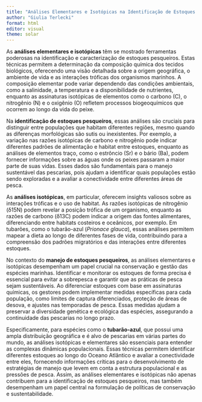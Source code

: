 ```yaml
---
title: "Análises Elementares e Isotópicas na Identificação de Estoques Pesqueiros"
author: "Giulia Terlecki"
format: html
editor: visual
theme: solar
---
```


As **análises elementares e isotópicas** têm se mostrado ferramentas poderosas na identificação e caracterização de estoques pesqueiros. Estas técnicas permitem a determinação da composição química dos tecidos biológicos, oferecendo uma visão detalhada sobre a origem geográfica, o ambiente de vida e as interações tróficas dos organismos marinhos. A composição elementar pode variar dependendo das condições ambientais, como a salinidade, a temperatura e a disponibilidade de nutrientes, enquanto as assinaturas isotópicas de elementos como o carbono (C), o nitrogênio (N) e o oxigênio (O) refletem processos biogeoquímicos que ocorrem ao longo da vida do peixe.

Na **identificação de estoques pesqueiros**, essas análises são cruciais para distinguir entre populações que habitam diferentes regiões, mesmo quando as diferenças morfológicas são sutis ou inexistentes. Por exemplo, a variação nas razões isotópicas de carbono e nitrogênio pode indicar diferentes padrões de alimentação e habitat entre estoques, enquanto as análises de elementos traço, como o estrôncio (Sr) e o bário (Ba), podem fornecer informações sobre as águas onde os peixes passaram a maior parte de suas vidas. Esses dados são fundamentais para o manejo sustentável das pescarias, pois ajudam a identificar quais populações estão sendo exploradas e a avaliar a conectividade entre diferentes áreas de pesca.

As **análises isotópicas**, em particular, oferecem insights valiosos sobre as interações tróficas e o uso de habitat. As razões isotópicas de nitrogênio (δ15N) podem revelar a posição trófica de um organismo, enquanto as razões de carbono (δ13C) podem indicar a origem das fontes alimentares, diferenciando entre habitats costeiros e oceânicos, por exemplo. Em tubarões, como o tubarão-azul (*Prionace glauca*), essas análises permitem mapear a dieta ao longo de diferentes fases de vida, contribuindo para a compreensão dos padrões migratórios e das interações entre diferentes estoques.

No contexto do **manejo de estoques pesqueiros**, as análises elementares e isotópicas desempenham um papel crucial na conservação e gestão das espécies marinhas. Identificar e monitorar os estoques de forma precisa é essencial para evitar a sobrepesca e garantir que as práticas de pesca sejam sustentáveis. Ao diferenciar estoques com base em assinaturas químicas, os gestores podem implementar medidas específicas para cada população, como limites de captura diferenciados, proteção de áreas de desova, e ajustes nas temporadas de pesca. Essas medidas ajudam a preservar a diversidade genética e ecológica das espécies, assegurando a continuidade das pescarias no longo prazo.

Especificamente, para espécies como o **tubarão-azul**, que possui uma ampla distribuição geográfica e é alvo de pescarias em várias partes do mundo, as análises isotópicas e elementares são essenciais para entender as complexas dinâmicas populacionais. Essas técnicas permitem identificar diferentes estoques ao longo do Oceano Atlântico e avaliar a conectividade entre eles, fornecendo informações críticas para o desenvolvimento de estratégias de manejo que levem em conta a estrutura populacional e as pressões de pesca. Assim, as análises elementares e isotópicas não apenas contribuem para a identificação de estoques pesqueiros, mas também desempenham um papel central na formulação de políticas de conservação e sustentabilidade.
